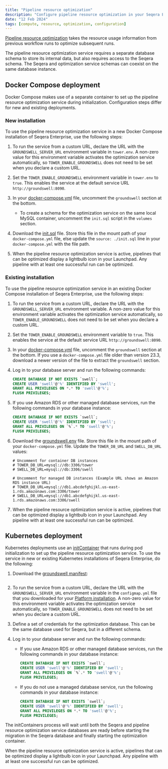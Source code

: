 ```yaml
---
title: "Pipeline resource optimization"
description: "Configure pipeline resource optimization in your Seqera Enterprise deployment."
date: "12 Feb 2024"
tags: [compute, resource, optimization, configuration]
---
```


[Pipeline resource optimization](../../pipeline-optimization/overview.mdx) takes the resource usage information from previous workflow runs to optimize subsequent runs.

The pipeline resource optimization service requires a separate database schema to store its internal data, but also requires access to the Seqera schema. The Seqera and optimization service schemas can coexist on the same database instance.

## Docker Compose deployment

Docker Compose makes use of a separate container to set up the pipeline resource optimization service during initialization. Configuration steps differ for new and existing deployments.

### New installation

To use the pipeline resource optimization service in a new Docker Compose installation of Seqera Enterprise, use the following steps:

1. To run the service from a custom URL, declare the URL with the `GROUNDSWELL_SERVER_URL` environment variable in `tower.env`. A non-zero value for this environment variable activates the optimization service automatically, so `TOWER_ENABLE_GROUNDSWELL` does not need to be set when you declare a custom URL.

2. Set the `TOWER_ENABLE_GROUNDSWELL` environment variable in `tower.env` to `true`. This enables the service at the default service URL `http://groundswell:8090`.

3. In your [docker-compose.yml](../_templates/docker/docker-compose.yml) file, uncomment the `groundswell` section at the bottom.

    - To create a schema for the optimization service on the same local MySQL container, uncomment the `init.sql` script in the `volumes` section.

4. Download the [init.sql](../_templates/docker/init.sql) file. Store this file in the mount path of your `docker-compose.yml` file, else update the `source: ./init.sql` line in your `docker-compose.yml` with the file path.

5. When the pipeline resource optimization service is active, pipelines that can be optimized display a lightbulb icon in your Launchpad. Any pipeline with at least one successful run can be optimized.

### Existing installation

To use the pipeline resource optimization service in an existing Docker Compose installation of Seqera Enterprise, use the following steps:

1. To run the service from a custom URL, declare the URL with the `GROUNDSWELL_SERVER_URL` environment variable. A non-zero value for this environment variable activates the optimization service automatically, so `TOWER_ENABLE_GROUNDSWELL` does not need to be set when you declare a custom URL.

2. Set the `TOWER_ENABLE_GROUNDSWELL` environment variable to `true`. This enables the service at the default service URL `http://groundswell:8090`.

3. In your [docker-compose.yml](../_templates/docker/docker-compose.yml) file, uncomment the `groundswell` section at the bottom. If you use a `docker-compose.yml` file older than version 23.3, download a newer version of the file to extract the `groundswell` section.

4. Log in to your database server and run the following commands:

    ```sql
    CREATE DATABASE IF NOT EXISTS `swell`;
    CREATE USER 'swell'@'%' IDENTIFIED BY 'swell';
    GRANT ALL PRIVILEGES ON *.* TO 'swell'@'%';
    FLUSH PRIVILEGES;
    ```

5. If you use Amazon RDS or other managed database services, run the following commands in your database instance:

    ```sql
    CREATE DATABASE IF NOT EXISTS `swell`;
    CREATE USER 'swell'@'%' IDENTIFIED BY 'swell';
    GRANT ALL PRIVILEGES ON `%`.* TO 'swell'@'%';
    FLUSH PRIVILEGES;
    ```

6. Download the [groundswell.env](../_templates/docker/groundswell.env) file. Store this file in the mount path of your `docker-compose.yml` file. Update the `TOWER_DB_URL` and `SWELL_DB_URL` values:

    ```env
    # Uncomment for container DB instances
    # TOWER_DB_URL=mysql://db:3306/tower
    # SWELL_DB_URL=mysql://db:3306/swell

    # Uncomment for managed DB instances (Example URL shows an Amazon RDS instance URL)
    # TOWER_DB_URL=mysql://db1.abcdefghijkl.us-east-1.rds.amazonaws.com:3306/tower
    # SWELL_DB_URL=mysql://db1.abcdefghijkl.us-east-1.rds.amazonaws.com:3306/swell
    ```

7. When the pipeline resource optimization service is active, pipelines that can be optimized display a lightbulb icon in your Launchpad. Any pipeline with at least one successful run can be optimized.

## Kubernetes deployment

Kubernetes deployments use an [initContainer](https://kubernetes.io/docs/concepts/workloads/pods/init-containers/) that runs during pod initialization to set up the pipeline resource optimization service. To use the service in new or existing Kubernetes installations of Seqera Enterprise, do the following:

1. Download the [groundswell manifest](../_templates/k8s/groundswell.yml):

    ```yaml file=../_templates/k8s/groundswell.yml
    ```

1. To run the service from a custom URL, declare the URL with the `GROUNDSWELL_SERVER_URL` environment variable in the `configmap.yml` file that you downloaded for your [Platform installation][platform-k8s]. A non-zero value for this environment variable activates the optimization service automatically, so `TOWER_ENABLE_GROUNDSWELL` does not need to be set when you declare a custom URL.

1. Define a set of credentials for the optimization database. This can be the same database used for Seqera, but in a different schema.

1. Log in to your database server and run the following commands:

   - If you use Amazon RDS or other managed database services, run the following commands in your database instance:

      ```sql
      CREATE DATABASE IF NOT EXISTS `swell`;
      CREATE USER 'swell'@'%' IDENTIFIED BY 'swell';
      GRANT ALL PRIVILEGES ON `%`.* TO 'swell'@'%';
      FLUSH PRIVILEGES;
      ```

    - If you do not use a managed database service, run the following commands in your database instance:

      ```sql
      CREATE DATABASE IF NOT EXISTS `swell`;
      CREATE USER 'swell'@'%' IDENTIFIED BY 'swell';
      GRANT ALL PRIVILEGES ON *.* TO 'swell'@'%';
      FLUSH PRIVILEGES;
      ```

The initContainers process will wait until both the Seqera and pipeline resource optimization service databases are ready before starting the migration in the Seqera database and finally starting the optimization container.

When the pipeline resource optimization service is active, pipelines that can be optimized display a lightbulb icon in your Launchpad. Any pipeline with at least one successful run can be optimized.


[platform-k8s]: ../kubernetes.mdx
